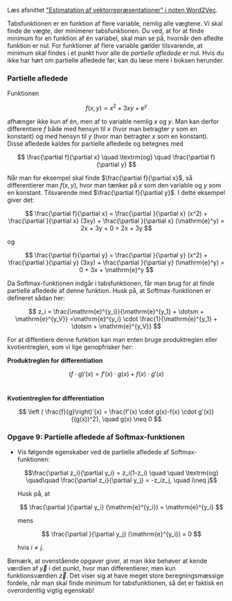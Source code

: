 Læs afsnittet [\"Estimatation af vektorrepræsentationer\" i noten Word2Vec](/materialer/sprogmodeller/word2vec.qmd#estimation-af-vektorrepræsentationer). 


Tabsfunktionen er en funktion af flere variable, nemlig alle vægtene. Vi skal finde de vægte, der minimerer tabsfunktionen. Du ved, at for at finde minimum for en funktion af én variabel, skal man se på, hvornår den afledte funktion er nul. For funktioner af flere variable gælder tilsvarende, at minimum skal findes i et punkt hvor alle de *partielle afledede* er nul. Hvis du ikke har hørt om partielle afledede før, kan du læse mere i boksen herunder.

::: {.callout-tip collapse="true" appearance="minimal"}

### Partielle afledede

Funktionen

$$
f(x,y) = x^2+3xy+\mathrm{e}^y
$$

afhænger ikke kun af én, men af to variable nemlig $x$ og $y$. Man kan derfor differentiere $f$ både med hensyn til $x$ (hvor man betragter $y$ som en konstant) og med hensyn til $y$ (hvor man betragter $x$ som en konstant). Disse afledede kaldes for partielle afledede og betegnes med

$$
\frac{\partial f}{\partial x} \quad \textrm{og} \quad \frac{\partial f}{\partial y}
$$

Når man for eksempel skal finde $\frac{\partial f}{\partial x}$, så differentierer man $f(x,y)$, hvor man tænker på $x$ som den variable og $y$ som en konstant. Tilsvarende med $\frac{\partial f}{\partial y}$. I dette eksempel giver det:

$$
\frac{\partial f}{\partial x} = \frac{\partial }{\partial x} (x^2) + \frac{\partial }{\partial x} (3xy) + \frac{\partial }{\partial x} (\mathrm{e}^y) = 2x + 3y + 0 = 2x + 3y
$$

og 

$$
\frac{\partial f}{\partial y} = \frac{\partial }{\partial y} (x^2) + \frac{\partial }{\partial y} (3xy) + \frac{\partial }{\partial y} (\mathrm{e}^y) = 0 + 3x + \mathrm{e}^y
$$

:::

Da Softmax-funktionen indgår i tabsfunktionen, får man brug for at finde partielle afledede af denne funktion. Husk på, at Softmax-funktionen er defineret sådan her:

$$
z_i = \frac{\mathrm{e}^{y_i}}{\mathrm{e}^{y_1} + \dotsm + \mathrm{e}^{y_V}} =\mathrm{e}^{y_i} \cdot \frac{1}{\mathrm{e}^{y_1} + \dotsm + \mathrm{e}^{y_V}} 
$$

For at diffentiere denne funktion kan man enten bruge produktreglen eller kvotientreglen, som vi lige genopfrisker her:

::: {.highlight }

**Produktreglen for differentiation**

$$
\left ( f \cdot g\right)'(x) = f'(x)\cdot g(x) + f(x) \cdot g'(x)
$$
\

**Kvotientreglen for differentiation **

$$
\left ( \frac{f}{g}\right)'(x) = \frac{f'(x) \cdot g(x)-f(x) \cdot g'(x)}{(g(x))^2}, \quad g(x) \neq 0
$$
:::



::: {.callout-note collapse="false" appearance="minimal"}

### Opgave 9: Partielle afledede af Softmax-funktionen

    
* Vis følgende egenskaber ved de partielle afledede af Softmax-funktionen:

   $$\frac{\partial z_i}{\partial y_i} = z_i(1-z_i) \quad \quad \textrm{og} \quad\quad \frac{\partial z_i}{\partial y_j} = -z_iz_j, \quad i\neq j$$

   Husk på, at

   $$
   \frac{\partial }{\partial y_i} (\mathrm{e}^{y_i}) = \mathrm{e}^{y_i} 
   $$

   mens

   $$
   \frac{\partial }{\partial y_j} (\mathrm{e}^{y_i}) = 0   
   $$

   hvis $i \neq j$.

:::

Bemærk, at ovenstående opgaver giver, at man ikke behøver at kende værdien af $\vec{y}$ i det punkt, hvor man differentierer, men kun funktionsværdien $\vec{z}$. Det viser sig at have meget store beregningsmæssige fordele, når man skal finde minimum for tabsfunktionen, så det er faktisk en overordentlig vigtig egenskab!
